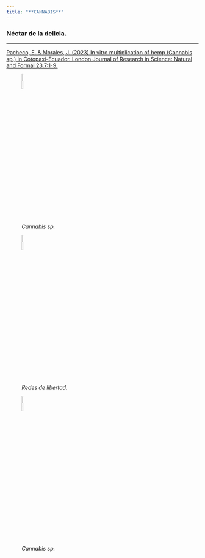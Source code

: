 ```yaml
---
title: "**CANNABIS**"
---
```


### Néctar de la delicia.

___

[Pacheco, E. & Morales, J. (2023) In vitro multiplication of hemp (Cannabis sp.) in Cotopaxi-Ecuador. London Journal of Research in Science: Natural and Formal 23.7:1-9.](https://journalspress.com/in-vitro-multiplication-of-hemp-cannabis-sp-in-cotopaxi-ecuador/)

![*Cannabis sp.*](C:\Users\Dell\Desktop\GENNBIO.github.io\Cannabis_NN.jpg){width=10%}



![*Redes de libertad.*](C:\Users\Dell\Desktop\GENNBIO.github.io\Redes_NN.jpg){width=10%}



![*Cannabis sp.*](C:\Users\Dell\Desktop\GENNBIO.github.io\PV_NN.jpg){width=10%}


